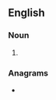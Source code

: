 ==English==

===Noun===
{{head|en|noun plural form}}

# {{plural of|schemie|lang=en}}

===Anagrams===
* {{anagrams|en|chemises}}